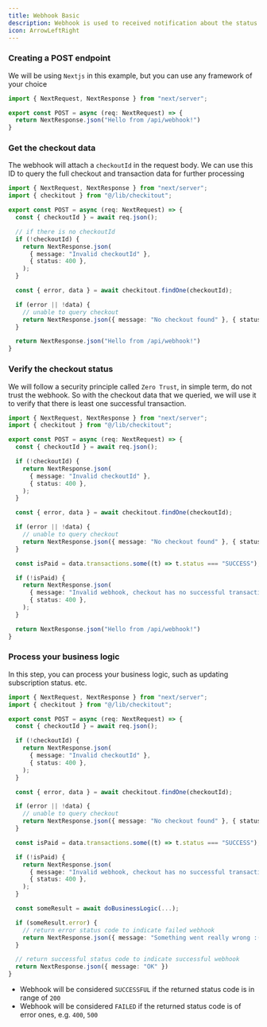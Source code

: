 ```yaml
---
title: Webhook Basic
description: Webhook is used to received notification about the status of the checkout, let's try a minimal example of a webhook endpoint
icon: ArrowLeftRight
---
```




<Steps>

<Step>
</Step>

<Step>

### Creating a **POST** endpoint

We will be using `Nextjs` in this example, but you can use any framework of your choice

```ts title="api/webhook/route.ts"
import { NextRequest, NextResponse } from "next/server";

export const POST = async (req: NextRequest) => {
  return NextResponse.json("Hello from /api/webhook!")
}
```
</Step>

<Step>

### Get the checkout data

The webhook will attach a `checkoutId` in the request body. We can use this ID to query
the full checkout and transaction data for further processing

```ts title="api/webhook/route.ts"
import { NextRequest, NextResponse } from "next/server";
import { checkitout } from "@/lib/checkitout";

export const POST = async (req: NextRequest) => {
  const { checkoutId } = await req.json();

  // if there is no checkoutId
  if (!checkoutId) {
    return NextResponse.json(
      { message: "Invalid checkoutId" },
      { status: 400 },
    );
  }

  const { error, data } = await checkitout.findOne(checkoutId);

  if (error || !data) {
    // unable to query checkout
    return NextResponse.json({ message: "No checkout found" }, { status: 500 });
  }

  return NextResponse.json("Hello from /api/webhook!")
}
```

</Step>

<Step>

### Verify the checkout status

We will follow a security principle called `Zero Trust`, in simple term, do not trust the webhook.
So with the checkout data that we queried, we will use it to verify that there is least one successful transaction.

```ts title="api/webhook/route.ts"
import { NextRequest, NextResponse } from "next/server";
import { checkitout } from "@/lib/checkitout";

export const POST = async (req: NextRequest) => {
  const { checkoutId } = await req.json();

  if (!checkoutId) {
    return NextResponse.json(
      { message: "Invalid checkoutId" },
      { status: 400 },
    );
  }

  const { error, data } = await checkitout.findOne(checkoutId);

  if (error || !data) {
    // unable to query checkout
    return NextResponse.json({ message: "No checkout found" }, { status: 500 });
  }

  const isPaid = data.transactions.some((t) => t.status === "SUCCESS");

  if (!isPaid) {
    return NextResponse.json(
      { message: "Invalid webhook, checkout has no successful transaction" },
      { status: 400 },
    );
  }

  return NextResponse.json("Hello from /api/webhook!")
}
```

</Step>

<Step>

### Process your business logic

In this step, you can process your business logic, such as updating subscription status. etc.

```ts title="api/webhook/route.ts"
import { NextRequest, NextResponse } from "next/server";
import { checkitout } from "@/lib/checkitout";

export const POST = async (req: NextRequest) => {
  const { checkoutId } = await req.json();

  if (!checkoutId) {
    return NextResponse.json(
      { message: "Invalid checkoutId" },
      { status: 400 },
    );
  }

  const { error, data } = await checkitout.findOne(checkoutId);

  if (error || !data) {
    // unable to query checkout
    return NextResponse.json({ message: "No checkout found" }, { status: 500 });
  }

  const isPaid = data.transactions.some((t) => t.status === "SUCCESS");

  if (!isPaid) {
    return NextResponse.json(
      { message: "Invalid webhook, checkout has no successful transaction" },
      { status: 400 },
    );
  }

  const someResult = await doBusinessLogic(...);

  if (someResult.error) {
    // return error status code to indicate failed webhook
    return NextResponse.json({ message: "Something went really wrong :(" }, { status: 500 })
  }

  // return successful status code to indicate successful webhook
  return NextResponse.json({ message: "OK" })
}
```

- Webhook will be considered `SUCCESSFUL` if the returned status code is in range of `200`
- Webhook will be considered `FAILED` if the returned status code is of error ones, e.g. `400`, `500`

</Step>


</Steps>



